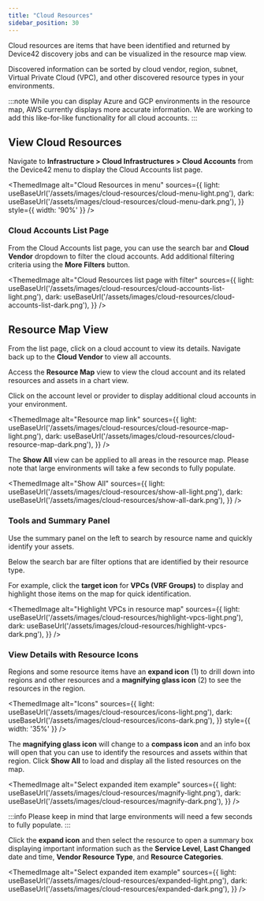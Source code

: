 ```yaml
---
title: "Cloud Resources"
sidebar_position: 30
---
```



Cloud resources are items that have been identified and returned by Device42 discovery jobs and can be visualized in the resource map view.

Discovered information can be sorted by cloud vendor, region, subnet, Virtual Private Cloud (VPC), and other discovered resource types in your environments.

:::note
While you can display Azure and GCP environments in the resource map, AWS currently displays more accurate information. We are working to add this like-for-like functionality for all cloud accounts.
:::

## View Cloud Resources

Navigate to **Infrastructure > Cloud Infrastructures > Cloud Accounts** from the Device42 menu to display the Cloud Accounts list page.

<ThemedImage
  alt="Cloud Resources in menu"
  sources={{
    light: useBaseUrl('/assets/images/cloud-resources/cloud-menu-light.png'),
    dark: useBaseUrl('/assets/images/cloud-resources/cloud-menu-dark.png'),
  }}
  style={{ width: '90%' }} 
/> 

### Cloud Accounts List Page

From the Cloud Accounts list page, you can use the search bar and **Cloud Vendor** dropdown to filter the cloud accounts. Add additional filtering criteria using the **More Filters** button.

<ThemedImage
  alt="Cloud Resources list page with filter"
  sources={{
    light: useBaseUrl('/assets/images/cloud-resources/cloud-accounts-list-light.png'),
    dark: useBaseUrl('/assets/images/cloud-resources/cloud-accounts-list-dark.png'),
  }}
/>  

## Resource Map View

From the list page, click on a cloud account to view its details. Navigate back up to the **Cloud Vendor** to view all accounts.

Access the **Resource Map** view to view the cloud account and its related resources and assets in a chart view.

Click on the account level or provider to display additional cloud accounts in your environment.

<ThemedImage
  alt="Resource map link"
  sources={{
    light: useBaseUrl('/assets/images/cloud-resources/cloud-resource-map-light.png'),
    dark: useBaseUrl('/assets/images/cloud-resources/cloud-resource-map-dark.png'),
  }}
/>  

The **Show All** view can be applied to all areas in the resource map. Please note that large environments will take a few seconds to fully populate.

<ThemedImage
  alt="Show All"
  sources={{
    light: useBaseUrl('/assets/images/cloud-resources/show-all-light.png'),
    dark: useBaseUrl('/assets/images/cloud-resources/show-all-dark.png'),
  }}
/>

### Tools and Summary Panel

Use the summary panel on the left to search by resource name and quickly identify your assets.

Below the search bar are filter options that are identified by their resource type. 

For example, click the **target icon** for **VPCs (VRF Groups)** to display and highlight those items on the map for quick identification.

<ThemedImage
  alt="Highlight VPCs in resource map"
  sources={{
    light: useBaseUrl('/assets/images/cloud-resources/highlight-vpcs-light.png'),
    dark: useBaseUrl('/assets/images/cloud-resources/highlight-vpcs-dark.png'),
  }}
/>   

### View Details with Resource Icons

Regions and some resource items have an **expand icon** (1) to drill down into regions and other resources and a **magnifying glass icon** (2) to see the resources in the region.

<ThemedImage
  alt="Icons"
  sources={{
    light: useBaseUrl('/assets/images/cloud-resources/icons-light.png'),
    dark: useBaseUrl('/assets/images/cloud-resources/icons-dark.png'),
  }}
  style={{ width: '35%' }} 
/>  

The **magnifying glass icon** will change to a **compass icon** and an info box will open that you can use to identify the resources and assets within that region. Click **Show All** to load and display all the listed resources on the map.

<ThemedImage
  alt="Select expanded item example"
  sources={{
    light: useBaseUrl('/assets/images/cloud-resources/magnify-light.png'),
    dark: useBaseUrl('/assets/images/cloud-resources/magnify-dark.png'),
  }}
/>

:::info
Please keep in mind that large environments will need a few seconds to fully populate.
:::

Click the **expand icon** and then select the resource to open a summary box displaying important information such as the **Service Level**, **Last Changed** date and time, **Vendor Resource Type**, and **Resource Categories**.

<ThemedImage
  alt="Select expanded item example"
  sources={{
    light: useBaseUrl('/assets/images/cloud-resources/expanded-light.png'),
    dark: useBaseUrl('/assets/images/cloud-resources/expanded-dark.png'),
  }}
/>

